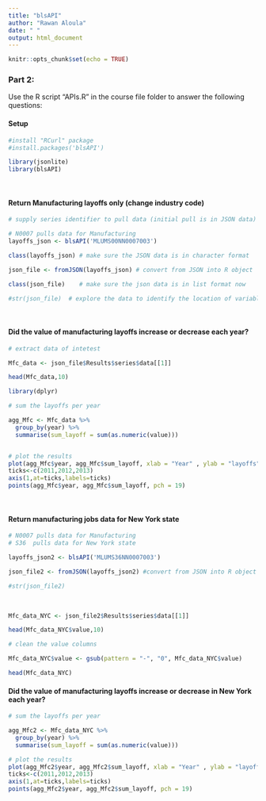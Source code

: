 ```yaml
---
title: "blsAPI"
author: "Rawan Aloula"
date: " "
output: html_document
---
```


```r
knitr::opts_chunk$set(echo = TRUE)
```


### Part 2:
Use the R script "APIs.R" in the course file folder to answer the following questions:

#### Setup 
```r

#install "RCurl" package
#install.packages('blsAPI')

library(jsonlite)
library(blsAPI)

```

<br>

#### Return Manufacturing layoffs only (change industry code)


```r


# supply series identifier to pull data (initial pull is in JSON data)

# N0007 pulls data for Manufacturing
layoffs_json <- blsAPI('MLUMS00NN0007003') 

```


```r

class(layoffs_json) # make sure the JSON data is in character format

json_file <- fromJSON(layoffs_json) # convert from JSON into R object

class(json_file)    # make sure the json data is in list format now

#str(json_file)  # explore the data to identify the location of variable of interest
```

<br>

####  Did the value of manufacturing layoffs increase or decrease each year?
```r

# extract data of intetest

Mfc_data <- json_file$Results$series$data[[1]]

head(Mfc_data,10)
```


```r

library(dplyr)

# sum the layoffs per year

agg_Mfc <- Mfc_data %>%
  group_by(year) %>%
  summarise(sum_layoff = sum(as.numeric(value)))


# plot the results 
plot(agg_Mfc$year, agg_Mfc$sum_layoff, xlab = "Year" , ylab = "layoffs",main = "Layoffs in manufacturing jobs for US", type ="l",col = "blue", xaxt="n")
ticks<-c(2011,2012,2013)
axis(1,at=ticks,labels=ticks)
points(agg_Mfc$year, agg_Mfc$sum_layoff, pch = 19)


```



<br>

#### Return manufacturing jobs data for New York state   

```r

# N0007 pulls data for Manufacturing
# S36  pulls data for New York state

layoffs_json2 <- blsAPI('MLUMS36NN0007003') 

json_file2 <- fromJSON(layoffs_json2) #convert from JSON into R object

#str(json_file2)
```

<br>


```r

Mfc_data_NYC <- json_file2$Results$series$data[[1]]

head(Mfc_data_NYC$value,10)

```


```r

# clean the value columns 

Mfc_data_NYC$value <- gsub(pattern = "-", "0", Mfc_data_NYC$value)   

head(Mfc_data_NYC)
```


#### Did the value of manufacturing layoffs increase or decrease in New York each year?

```r

# sum the layoffs per year

agg_Mfc2 <- Mfc_data_NYC %>%
  group_by(year) %>%
  summarise(sum_layoff = sum(as.numeric(value)))

# plot the results 
plot(agg_Mfc2$year, agg_Mfc2$sum_layoff, xlab = "Year" , ylab = "layoffs", main = "Layoffs in manufacturing jobs for New York state",type ="l",col = "red", xaxt="n")
ticks<-c(2011,2012,2013)
axis(1,at=ticks,labels=ticks)
points(agg_Mfc2$year, agg_Mfc2$sum_layoff, pch = 19)


```


